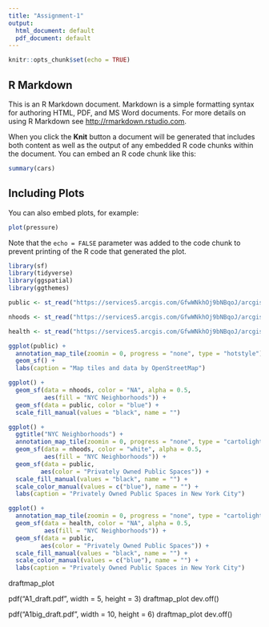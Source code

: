 ```yaml
---
title: "Assignment-1"
output:
  html_document: default
  pdf_document: default
---
```


```r
knitr::opts_chunk$set(echo = TRUE)
```

## R Markdown

This is an R Markdown document. Markdown is a simple formatting syntax for authoring HTML, PDF, and MS Word documents. For more details on using R Markdown see <http://rmarkdown.rstudio.com>.

When you click the **Knit** button a document will be generated that includes both content as well as the output of any embedded R code chunks within the document. You can embed an R code chunk like this:

```r
summary(cars)
```

## Including Plots

You can also embed plots, for example:

```r
plot(pressure)
```

Note that the `echo = FALSE` parameter was added to the code chunk to prevent printing of the R code that generated the plot.
```r
library(sf)
library(tidyverse)
library(ggspatial)
library(ggthemes)

public <- st_read("https://services5.arcgis.com/GfwWNkhOj9bNBqoJ/arcgis/rest/services/Privately_Owned_Public_Spaces/FeatureServer/0/query?where=1=1&outFields=*&outSR=4326&f=pgeojson")

nhoods <- st_read("https://services5.arcgis.com/GfwWNkhOj9bNBqoJ/arcgis/rest/services/NYC_Neighborhood_Tabulation_Areas_2020/FeatureServer/0/query?where=1=1&outFields=*&outSR=4326&f=pgeojson")

health <- st_read("https://services5.arcgis.com/GfwWNkhOj9bNBqoJ/arcgis/rest/services/NYC_Health_Centers/FeatureServer/0/query?where=1=1&outFields=*&outSR=4326&f=pgeojson")

```
```r
ggplot(public) +
  annotation_map_tile(zoomin = 0, progress = "none", type = "hotstyle")  +
  geom_sf() +
  labs(caption = "Map tiles and data by OpenStreetMap")

```

```r
ggplot() +
  geom_sf(data = nhoods, color = "NA", alpha = 0.5,
          aes(fill = "NYC Neighborhoods")) +
  geom_sf(data = public, color = "blue") +
  scale_fill_manual(values = "black", name = "")
```


```r
ggplot() +
  ggtitle("NYC Neighborhoods") +
  annotation_map_tile(zoomin = 0, progress = "none", type = "cartolight") +
  geom_sf(data = nhoods, color = "white", alpha = 0.5,
          aes(fill = "NYC Neighborhoods")) +
  geom_sf(data = public,
         aes(color = "Privately Owned Public Spaces")) +
  scale_fill_manual(values = "black", name = "") +
  scale_color_manual(values = c("blue"), name = "") +
  labs(caption = "Privately Owned Public Spaces in New York City")
```


```r
ggplot() +
  annotation_map_tile(zoomin = 0, progress = "none", type = "cartolight") +
  geom_sf(data = health, color = "NA", alpha = 0.5,
          aes(fill = "NYC Neighborhoods")) +
  geom_sf(data = public,
         aes(color = "Privately Owned Public Spaces")) +
  scale_fill_manual(values = "black", name = "") +
  scale_color_manual(values = c("blue"), name = "") +
  labs(caption = "Privately Owned Public Spaces in New York City")
```

draftmap_plot

pdf("A1_draft.pdf", width = 5, height = 3)
draftmap_plot
dev.off()

pdf("A1big_draft.pdf", width = 10, height = 6)
draftmap_plot
dev.off()

